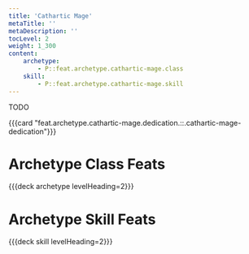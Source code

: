 ```yaml
---
title: 'Cathartic Mage'
metaTitle: ''
metaDescription: ''
tocLevel: 2
weight: 1_300
content:
    archetype:
        - P::feat.archetype.cathartic-mage.class
    skill:
        - P::feat.archetype.cathartic-mage.skill
---
```


TODO

{{{card "feat.archetype.cathartic-mage.dedication.::.cathartic-mage-dedication"}}}

# Archetype Class Feats

{{{deck archetype levelHeading=2}}}

# Archetype Skill Feats

{{{deck skill levelHeading=2}}}